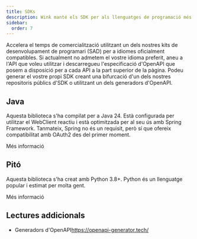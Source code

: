 ```yaml
---
title: SDKs
description: Wink manté els SDK per als llenguatges de programació més populars.
sidebar:
  order: 7
---
```


Accelera el temps de comercialització utilitzant un dels nostres kits de desenvolupament de programari (SAD) per a idiomes oficialment compatibles.
Si actualment no admetem el vostre idioma preferit, aneu a l'API que voleu utilitzar i descarregueu l'especificació d'OpenAPI que posem a disposició per a cada API a la part superior de la pàgina. Podeu generar el vostre propi SDK creant una bifurcació d'un dels nostres repositoris públics d'SDK o utilitzant un dels generadors d'OpenAPI.

## Java

Aquesta biblioteca s'ha compilat per a Java 24. Està configurada per utilitzar el WebClient reactiu i està optimitzada per al seu ús amb Spring Framework. Tanmateix, Spring no és un requisit, però sí que ofereix compatibilitat amb OAuth2 des del primer moment.

<LinkButton href="https://github.com/wink-travel/wink-sdk-java" variant="secondary" icon="external">
  Més informació
</LinkButton>


## Pitó

Aquesta biblioteca s'ha creat amb Python 3.8+. Python és un llenguatge popular i estimat per molta gent.

<LinkButton href="https://github.com/wink-travel/wink-sdk-python" variant="secondary" icon="external">
  Més informació
</LinkButton>


## Lectures addicionals

* Generadors d'OpenAPI<https://openapi-generator.tech/>

